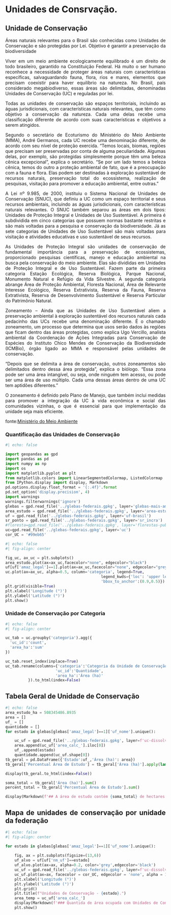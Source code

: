# Unidades de Consrvação.

## Unidade de Conservação
<div style="text-align: justify"> 

Áreas naturais relevantes para o Brasil são conhecidas como Unidades de Conservação e são protegidas por Lei. Objetivo é garantir a preservação da biodiversidade

Viver em um meio ambiente ecologicamente equilibrado é um direito de todo brasileiro, garantido na Constituição Federal. Há muito o ser humano reconhece a necessidade de proteger áreas naturais com características específicas, salvaguardando fauna, flora, rios e mares, elementos que precisam coexistir para haver equilíbrio na natureza. No Brasil, país considerado megabiodiverso, essas áreas são delimitadas, denominadas Unidades de Conservação (UC) e reguladas por lei.

Todas as unidades de conservação são espaços territoriais, incluindo as águas jurisdicionais, com características naturais relevantes, que têm como objetivo a conservação da natureza. Cada uma delas recebe uma classificação diferente de acordo com suas características e objetivos a serem atingidos.

Segundo o secretário de Ecoturismo do Ministério do Meio Ambiente (MMA), André Germanos, cada UC recebe uma denominação diferente, de acordo com seu nível de proteção exercida. “Temos locais, biomas, regiões que precisam ser preservadas por conta de alguma peculiaridade. Algumas delas, por exemplo, são protegidas simplesmente porque têm uma beleza cênica excepcional”, explica o secretário. “Se por um lado temos a beleza cênica, temos do outro a proteção ambiental de fato, que é a preocupação com a fauna e flora. Elas podem ser destinadas à exploração sustentável de recursos naturais, preservação total do ecossistema, realização de pesquisas, visitação para promover a educação ambiental, entre outras.”

A Lei nº 9.985, de 2000, instituiu o Sistema Nacional de Unidades de Conservação (SNUC), que definiu a UC como um espaço territorial e seus recursos ambientais, incluindo as águas jurisdicionais, com características naturais relevantes. O SNUC também separou as áreas em dois tipos: Unidades de Proteção Integral e Unidades de Uso Sustentável. A primeira é subdividida em cinco categorias que possuem normas bastante restritas e são mais voltadas para a pesquisa e conservação da biodiversidade. Já as sete categorias de Unidades de Uso Sustentável são mais voltadas para visitação e atividades educativas e uso sustentável de seus recursos.

As Unidades de Proteção Integral são unidades de conservação de fundamental importância para a preservação de ecossistemas, proporcionado pesquisas científicas, manejo e educação ambiental na busca pela conservação do meio ambiente. Elas são divididas em Unidades de Proteção Integral e de Uso Sustentável. Fazem parte da primeira categoria Estação Ecológica, Reserva Biológica, Parque Nacional, Monumento Natural e Refúgio da Vida Silvestre. A segunda categoria abrange Área de Proteção Ambiental, Floresta Nacional, Área de Relevante Interesse Ecológico, Reserva Extrativista, Reserva da Fauna, Reserva Extrativista, Reserva de Desenvolvimento Sustentável e Reserva Particular do Patrimônio Natural.

Zoneamento – Ainda que as Unidades de Uso Sustentável aliem a preservação ambiental à exploração sustentável dos recursos naturais cada pedacinho das UCs recebe uma denominação diferente. É o chamado zoneamento, um processo que determina que usos serão dados às regiões que ficam dentro das áreas protegidas, como explica Ugo Vercillo, analista ambiental da Coordenação de Ações Integradas para Conservação de Espécies do Instituto Chico Mendes de Conservação da Biodiversidade (ICMBio), órgão ligado ao MMA e responsável pelas unidades de conservação. 

“Depois que se delimita a área de conservação, outros zoneamentos são delimitados dentro dessa área protegida”, explica o biólogo. “Essa zona pode ser uma área intangível, ou seja, onde ninguém tem acesso, ou pode ser uma área de uso múltiplo. Cada uma dessas áreas dentro de uma UC tem aptidões diferentes.”

O zoneamento é definido pelo Plano de Manejo, que também inclui medidas para promover a integração da UC à vida econômica e social das comunidades vizinhas, o que é essencial para que implementação da unidade seja mais eficiente.

fonte:[Ministério do Meio Ambiente](https://antigo.mma.gov.br/informma/item/15713-o-que-s%C3%A3o-as-unidades-de-conserva%C3%A7%C3%A3o.html){target="_blank"}


### Quantificação das Unidades de Conservação

```{python}
#| echo: false

import geopandas as gpd
import pandas as pd
import numpy as np
import os
import matplotlib.pyplot as plt
from matplotlib.colors import LinearSegmentedColormap, ListedColormap
from IPython.display import display, Markdown
pd.options.display.float_format = '{:.4f}'.format
pd.set_option('display.precision', 4)
import warnings
warnings.filterwarnings('ignore')
glebas = gpd.read_file('../glebas-federais.gpkg', layer='glebas-mais-amazonia')
area_estudo = gpd.read_file('../glebas-federais.gpkg', layer='area-estudo')
uf = gpd.read_file('../glebas-federais.gpkg', layer='uf-brasil')
sr_ponto = gpd.read_file('../glebas-federais.gpkg', layer='sr_incra')
#floresta=gpd.read_file('../glebas-federais.gpkg', layer='florestas-publicas')
uc=gpd.read_file('../glebas-federais.gpkg', layer='uc')
cor_UC = '#99eb65'
```


```{python}
#| echo: false
#| fig-align: center

fig_uc, ax_uc = plt.subplots()
area_estudo.plot(ax=ax_uc,facecolor="none", edgecolor="black")
uf[uf['amaz_legal']==1].plot(ax=ax_uc,facecolor="none", edgecolor="grey")
uc.plot(ax=ax_uc, alpha=0.5, column='categoria', legend=True,
                                          legend_kwds={'loc': 'upper left',
                                          'bbox_to_anchor':(0.9,0.5)})
plt.grid(visible=True)
plt.xlabel('Longitude (°)')
plt.ylabel('Latitude (°)')
plt.show()
```


### Unidade de Conservação por Categoria

```{python}
#| echo: false
#| fig-align: center

uc_tab = uc.groupby('categoria').agg({
  'uc_id':'count',
  'area_ha':'sum'
})

uc_tab.reset_index(inplace=True)
uc_tab.rename(columns={'categoria':'Categoria da Unidade de Conservação',
                      'uc_id':'Quantidade',
                      'area_ha':'Área (ha)'
          }).to_html(index=False)
```

## Tabela Geral de Unidade de Conservação
```{python}
#| echo: false
area_estudo_ha = 508345486.8935
area = []
uf_ = []
quantidade = []
for estado in glebas[glebas['amaz_legal']==1]['uf_nome'].unique():

    uc_uf = gpd.read_file('../glebas-federais.gpkg', layer=f'uc-dissolv-{estado}')
    area.append(uc_uf['area_calc_'].iloc[0])
    uf_.append(estado)
    quantidade.append(uc_uf.shape[0])
tb_geral = pd.DataFrame({'Estado':uf_,'Área (ha)': area})
tb_geral['Percentual Área de Estudo'] = tb_geral['Área (ha)'].apply(lambda x: round(x/area_estudo_ha*100, 2))

display(tb_geral.to_html(index=False))

soma_total = tb_geral['Área (ha)'].sum()
percent_total = tb_geral['Percentual Área de Estudo'].sum()

display(Markdown(f'## A área de estudo contém {soma_total} de hectares de Unidades de Conservação correspondendo a {round(percent_total,2)}%'))
```

## Mapa de unidades de conservação por unidade da federação

```{python}
#| echo: false
#| fig-align: center

for estado in glebas[glebas['amaz_legal']==1]['uf_nome'].unique():
    
    fig, ax = plt.subplots(figsize=(13,6))
    uf_alvo = uf[uf['nm_uf']==estado]
    uf_alvo.plot(ax=ax, alpha=0.2, color='grey',edgecolor='black')
    uc_uf = gpd.read_file('../glebas-federais.gpkg', layer=f'uc-dissolv-{estado}')
    uc_uf.plot(ax=ax, facecolor = cor_UC, edgecolor = 'none', alpha = 1, linewidth = 0.7)
    plt.xlabel('Longitude (°)')
    plt.ylabel('Latitude (°)')
    plt.grid()
    plt.title(f"Unidades de Conservação - {estado}.")
    area_temp = uc_uf['area_calc_']
    display(Markdown(f'### Quantida de área ocupada com Unidades de Consrvação - {estado}: *{round(area_temp.iloc[0], 2)}ha*'))
    plt.show()

```
</div>